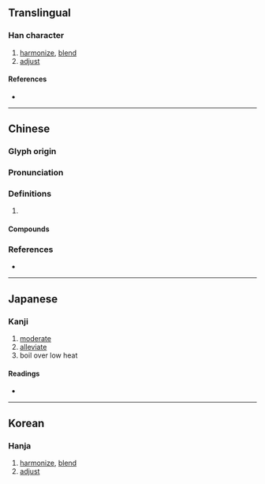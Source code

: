 {{character info/new}}
==Translingual==

===Han character===
{{Han char|rn=86|rad=火|as=13|sn=17|four=99407|canj=FFE|ids=⿱⿲火言火又}}

# [[harmonize]], [[blend]]
# [[adjust]]

====References====
* {{Han ref|kx=0685.120|dkj=19481|dj=1098.040|hdz=10402.120|uh=71EE|ud=29166|bh=C0E8|bd=49384}}

----

==Chinese==
{{zh-forms}}

===Glyph origin===
{{Han etym}}

===Pronunciation===
{{zh-pron
|m=xiè
|c=sit3,sip3
|mc=y
|oc=y
|cat=
}}

===Definitions===
{{zh-hanzi}}

# {{rfdef|zh}}

====Compounds====
{{zh-der|燮友|疊燮|燮理陰陽|燮和之任|燮和|貼燮}}

===References===
* {{R:yue:mfccd}}

----

==Japanese==

===Kanji===
{{ja-kanji|grade=|rs=火13}}

# [[moderate]]
# [[alleviate]]
# boil over low heat

====Readings====
* {{ja-readings|on=しょう|kun=やわらげる}}

----

==Korean==

===Hanja===
{{ko-hanja|hangeul=섭|eumhun=불꽃|rv=seop|mr=sŏp|y=sep}}

# [[harmonize]], [[blend]]
# [[adjust]]
